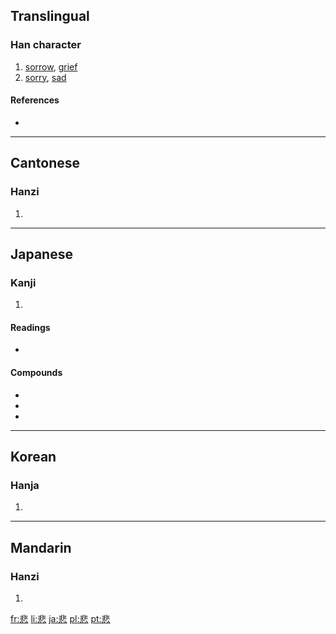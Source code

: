 ==Translingual==

===Han character===
{{Han char|rn=61|rad=心|as=08|sn=12|four=1133<sub>1</sub>|canj=中卜心 (LYP)}}

# [[sorrow]], [[grief]]
# [[sorry]], [[sad]]

====References====
* {{Han ref|kx=0388.370|dkj=10720|dj=0721.290|hdz=42310.040|uh=60B2|ud=24754|bh=B464|bd=46180}}

----

==Cantonese==

===Hanzi===
{{yue-hanzi|jyut=|y=bei1}}

# {{defn|Cantonese}}

----

==Japanese==

===Kanji===
{{ja-kanji|grade=3|rs=心08}}

# {{defn|Japanese}}

====Readings====
* {{ja-readings|on=[[ひ]] ([[hi]])|kun=[[かなしい]] ([[悲しい]], [[kanashii]]), [[かなしむ]] ([[悲しむ]], [[kanashimu]]), [[かなしみ]] ([[悲しみ]], [[kanashimi]])}}

====Compounds====
* {{term|悲劇||[[tragedy]]|tr=[[ひげき]], [[higeki]]|lang=ja|sc=Jpan}}
* {{term|悲鳴||[[scream]]|tr=[[ひめい]], [[himei]]|lang=ja|sc=Jpan}}
* {{term|悲喜||joys and sorrows|tr=[[ひき]], [[hiki]]|lang=ja|sc=Jpan}}

----

==Korean==

===Hanja===
{{ko-hanja|hangeul=비|eumhun=|rv=bi|mr=pi|y=pi}}

# {{defn|Korean}}

----

==Mandarin==

===Hanzi===
{{cmn-hanzi|pin=[[bēi]] ([[bei1]])|wg=pei<sup>1</sup>}}

# {{defn|Mandarin}}

[[fr:悲]]
[[li:悲]]
[[ja:悲]]
[[pl:悲]]
[[pt:悲]]